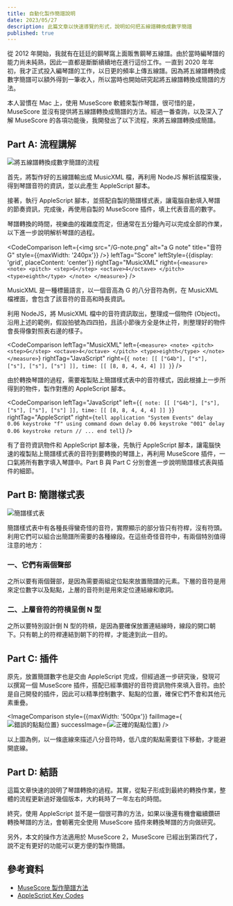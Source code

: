 ```yaml
---
title: 自動化製作簡譜說明
date: 2023/05/27
description: 此篇文章以快速導覽的形式，說明如何把五線譜轉換成數字簡譜
published: true
---
```


從 2012 年開始，我就有在廷廷的鋼琴窩上面販售鋼琴五線譜。由於當時編琴譜的能力尚未純熟，因此一直都是斷斷續續地在進行這份工作。一直到 2020 年年初，我才正式投入編琴譜的工作，以日更的頻率上傳五線譜。因為將五線譜轉換成數字簡譜可以額外得到一筆收入，所以當時也開始研究起將五線譜轉換成簡譜的方法。

本人習慣在 Mac 上，使用 MuseScore 軟體來製作琴譜，很可惜的是，MuseScore 並沒有提供將五線譜轉換成簡譜的方法。經過一番查詢，以及深入了解 MuseScore 的各項功能後，我開發出了以下流程，來將五線譜轉換成簡譜。

## Part A: 流程講解

![將五線譜轉換成數字簡譜的流程](/flow.png '將五線譜轉換成數字簡譜的流程')

首先，將製作好的五線譜輸出成 MusicXML 檔，再利用 NodeJS 解析該檔案後，得到琴譜音符的資訊，並以此產生 AppleScript 腳本。

接著，執行 AppleScript 腳本，並搭配自製的簡譜樣式表，讓電腦自動填入琴譜的節奏資訊，完成後，再使用自製的 MuseScore 插件，填上代表音高的數字。

琴譜轉換的時間，視樂曲的複雜度而定，但通常在五分鐘內可以完成全部的作業，以下進一步說明解析琴譜的過程。

<CodeComparison
  left={<img src="/G-note.png" alt="a G note" title="音符 G" style={{maxWidth: '240px'}} />}
  leftTag="Score"
  leftStyle={{display: 'grid', placeContent: 'center'}}
  rightTag="MusicXML"
  right={`<measure>
  <note>
    <pitch>
      <step>G</step>
      <octave>4</octave>
    </pitch>
    <type>eighth</type>
  </note>
</measure>`}
/>

MusicXML 是一種標籤語言，以一個音高為 G 的八分音符為例，在 MusicXML 檔裡面，會包含了該音符的音高和時長資訊。

利用 NodeJS，將 MusicXML 檔中的音符資訊取出，整理成一個物件 (Object)。沿用上述的範例，假設拍號為四四拍，且該小節後方全是休止符，則整理好的物件會長得像對照表右邊的樣子。

<CodeComparison
  leftTag="MusicXML"
  left={`<measure>
  <note>
    <pitch>
      <step>G</step>
      <octave>4</octave>
    </pitch>
    <type>eighth</type>
  </note>
</measure>`}
  rightTag="JavaScript"
  right={`{
  note: [[
    ["G4b"],
    ["s"],
    ["s"],
    ["s"],
    ["s"]
  ]],
  time: [[
    [8, 8, 4, 4, 4]
  ]]
}`}
/>

由於轉換琴譜的過程，需要複製貼上簡譜樣式表中的音符樣式，因此根據上一步所得到的物件，製作對應的 AppleScript 腳本。

<CodeComparison
  leftTag="JavaScript"
  left={`{
  note: [[
    ["G4b"],
    ["s"],
    ["s"],
    ["s"],
    ["s"]
  ]],
  time: [[
    [8, 8, 4, 4, 4]
  ]]
}`}
  rightTag="AppleScript"
  right={`tell application "System Events"
  delay 0.06
  keystroke "f" using command down
  delay 0.06
  keystroke "001"
  delay 0.06
  keystroke return
  // ...
end tell`}
/>

有了音符資訊物件和 AppleScript 腳本後，先執行 AppleScript 腳本，讓電腦快速的複製貼上簡譜樣式表的音符到要轉換的琴譜上，再利用 MuseScore 插件，一口氣將所有數字填入琴譜中。Part B 與 Part C 分別會進一步說明簡譜樣式表與插件的細節。

## Part B: 簡譜樣式表

![簡譜樣式表](/N-type-note.png '簡譜樣式表')

簡譜樣式表中有各種長得蠻奇怪的音符，實際顯示的部分皆只有符桿，沒有符頭。利用它們可以組合出簡譜所需要的各種線段。在這些奇怪音符中，有兩個特別值得注意的地方：

### 一、它們有兩個聲部

之所以要有兩個聲部，是因為需要兩組定位點來放置簡譜的元素。下層的音符是用來定位數字以及點點，上層的音符則是用來定位連結線和歌詞。

### 二、上層音符的符槓呈倒 N 型

之所以要特別設計倒 N 型的符槓，是因為要確保放置連結線時，線段的開口朝下。只有朝上的符桿連結到朝下的符桿，才能達到此一目的。

## Part C: 插件

原先，放置簡譜數字也是交由 AppleScript 完成，但經過進一步研究後，發現可以撰寫一個 MuseScore 插件，搭配已經準備好的音符資訊物件來填入音符。由於是自己開發的插件，因此可以精準控制數字、點點的位置，確保它們不會和其他元素重疊。

<ImageComparison
  style={{maxWidth: '500px'}}
  failImage={<img src="/wrong-dot.png" alt="錯誤的點點位置" title="錯誤的點點位置"/>}
  successImage={<img src="/correct-dot.png" alt="正確的點點位置" title="正確的點點位置"/>}
/>

以上圖為例，以一條底線來描述八分音符時，低八度的點點需要往下移動，才能避開底線。

## Part D: 結語

這篇文章快速的說明了琴譜轉換的過程。其實，從點子形成到最終的轉換作業，整體的流程更新過好幾個版本，大約耗時了一年左右的時間。

終究，使用 AppleScript 並不是一個很可靠的方法，如果以後還有機會繼續鑽研轉換琴譜的方法，會朝著完全使用 MuseScore 插件來轉換琴譜的方向做研究。

另外，本文的操作方法適用於 MuseScore 2，MuseScore 已經出到第四代了，說不定有更好的功能可以更方便的製作簡譜。

## 參考資料

- [MuseScore 製作簡譜方法](https://streamelody.github.io/2015/07/musescore-jianpu-ways/)
- [AppleScript Key Codes](https://eastmanreference.com/complete-list-of-applescript-key-codes)